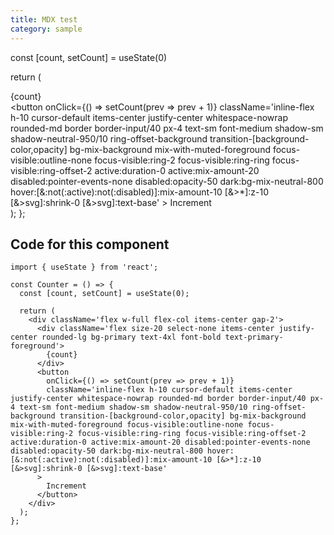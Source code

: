 ```yaml
---
title: MDX test
category: sample
---
```



  const [count, setCount] = useState(0)

  return (
    <div className='flex w-full flex-col items-center gap-2'>
      <div className='flex size-20 select-none items-center justify-center rounded-lg bg-primary text-4xl font-bold text-primary-foreground'>
        {count}
      </div>
      <button
        onClick={() => setCount(prev => prev + 1)}
        className='inline-flex h-10 cursor-default items-center justify-center whitespace-nowrap rounded-md border border-input/40 px-4 text-sm font-medium shadow-sm shadow-neutral-950/10 ring-offset-background transition-[background-color,opacity] bg-mix-background mix-with-muted-foreground focus-visible:outline-none focus-visible:ring-2 focus-visible:ring-ring focus-visible:ring-offset-2 active:duration-0 active:mix-amount-20 disabled:pointer-events-none disabled:opacity-50 dark:bg-mix-neutral-800 hover:[&:not(:active):not(:disabled)]:mix-amount-10 [&>*]:z-10 [&>svg]:shrink-0 [&>svg]:text-base'
      >
        Increment
      </button>
    </div>
  );
};

<Counter />

## Code for this component

```tsx
import { useState } from 'react';

const Counter = () => {
  const [count, setCount] = useState(0);

  return (
    <div className='flex w-full flex-col items-center gap-2'>
      <div className='flex size-20 select-none items-center justify-center rounded-lg bg-primary text-4xl font-bold text-primary-foreground'>
        {count}
      </div>
      <button
        onClick={() => setCount(prev => prev + 1)}
        className='inline-flex h-10 cursor-default items-center justify-center whitespace-nowrap rounded-md border border-input/40 px-4 text-sm font-medium shadow-sm shadow-neutral-950/10 ring-offset-background transition-[background-color,opacity] bg-mix-background mix-with-muted-foreground focus-visible:outline-none focus-visible:ring-2 focus-visible:ring-ring focus-visible:ring-offset-2 active:duration-0 active:mix-amount-20 disabled:pointer-events-none disabled:opacity-50 dark:bg-mix-neutral-800 hover:[&:not(:active):not(:disabled)]:mix-amount-10 [&>*]:z-10 [&>svg]:shrink-0 [&>svg]:text-base'
      >
        Increment
      </button>
    </div>
  );
};
```
